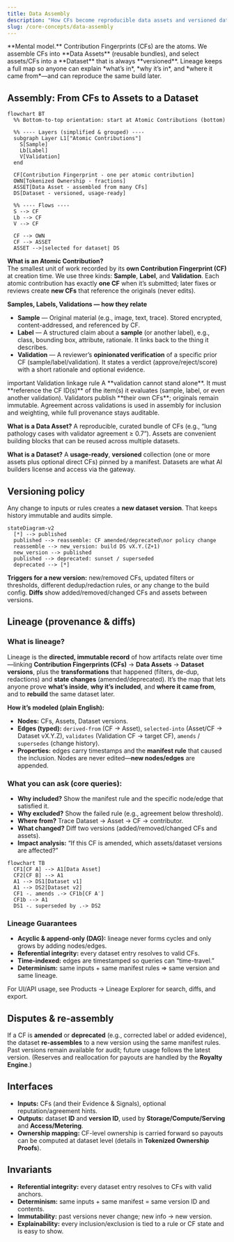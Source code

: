 ```yaml
---
title: Data Assembly
description: "How CFs become reproducible data assets and versioned datasets—with lineage for provenance, diffs, and rollbacks."
slug: /core-concepts/data-assembly
---
```


<Tip>
**Mental model.** Contribution Fingerprints (CFs) are the atoms. We assemble CFs into **Data Assets** (reusable bundles), and select assets/CFs into a **Dataset** that is always **versioned**. Lineage keeps a full map so anyone can explain *what’s in*, *why it’s in*, and *where it came from*—and can reproduce the same build later.
</Tip>


## Assembly: From CFs to Assets to a Dataset

```mermaid
flowchart BT
  %% Bottom-to-top orientation: start at Atomic Contributions (bottom)

  %% ---- Layers (simplified & grouped) ----
  subgraph Layer L1["Atomic Contributions"]
    S[Sample]
    Lb[Label]
    V[Validation]
  end 

  CF[Contribution Fingerprint - one per atomic contribution]
  OWN[Tokenized Ownership - fractions]
  ASSET[Data Asset - assembled from many CFs]
  DS[Dataset - versioned, usage-ready]

  %% ---- Flows ----
  S --> CF
  Lb --> CF
  V --> CF

  CF --> OWN
  CF --> ASSET
  ASSET -->|selected for dataset| DS
```
**What is an Atomic Contribution?**  
The smallest unit of work recorded by its **own Contribution Fingerprint (CF)** at creation time. We use three kinds: **Sample**, **Label**, and **Validation**. Each atomic contribution has exactly **one CF** when it’s submitted; later fixes or reviews create **new CFs** that reference the originals (never edits).

**Samples, Labels, Validations — how they relate**  
- **Sample** — Original material (e.g., image, text, trace). Stored encrypted, content-addressed, and referenced by CF.  
- **Label** — A structured claim about a **sample** (or another label), e.g., class, bounding box, attribute, rationale. It links back to the thing it describes.  
- **Validation** — A reviewer’s **opinionated verification** of a specific prior CF (sample/label/validation). It states a verdict (approve/reject/score) with a short rationale and optional evidence.

<Warning>
important Validation linkage rule
A **validation cannot stand alone**. It must **reference the CF ID(s)** of the item(s) it evaluates (sample, label, or even another validation). Validators publish **their own CFs**; originals remain immutable. Agreement across validations is used in assembly for inclusion and weighting, while full provenance stays auditable.
</Warning>


**What is a Data Asset?** 
A reproducible, curated bundle of CFs (e.g., “lung pathology cases with validator agreement ≥ 0.7”). Assets are convenient building blocks that can be reused across multiple datasets.

**What is a Dataset?** 
A **usage-ready**, **versioned** collection (one or more assets plus optional direct CFs) pinned by a manifest. Datasets are what AI builders license and access via the gateway.


## Versioning policy

Any change to inputs or rules creates a **new dataset version**. That keeps history immutable and audits simple.

```mermaid
stateDiagram-v2
  [*] --> published
  published --> reassemble: CF amended/deprecated\nor policy change
  reassemble --> new_version: build DS vX.Y.(Z+1)
  new_version --> published
  published --> deprecated: sunset / superseded
  deprecated --> [*]
```

**Triggers for a new version:** new/removed CFs, updated filters or thresholds, different dedup/redaction rules, or any change to the build config. **Diffs** show added/removed/changed CFs and assets between versions.

## Lineage (provenance & diffs)

### What is lineage?
Lineage is the **directed, immutable record** of how artifacts relate over time—linking **Contribution Fingerprints (CFs)** → **Data Assets** → **Dataset versions**, plus the **transformations** that happened (filters, de-dup, redactions) and **state changes** (amended/deprecated). It’s the map that lets anyone prove **what’s inside**, **why it’s included**, and **where it came from**, and to **rebuild** the same dataset later.

**How it’s modeled (plain English):**  
- **Nodes:** CFs, Assets, Dataset versions.  
- **Edges (typed):** `derived-from` (CF → Asset), `selected-into` (Asset/CF → Dataset vX.Y.Z), `validates` (Validation CF → target CF), `amends` / `supersedes` (change history).  
- **Properties:** edges carry timestamps and the **manifest rule** that caused the inclusion. Nodes are never edited—**new nodes/edges** are appended.

### What you can ask (core queries):
- **Why included?** Show the manifest rule and the specific node/edge that satisfied it.  
- **Why excluded?** Show the failed rule (e.g., agreement below threshold).  
- **Where from?** Trace Dataset → Asset → CF → contributor.  
- **What changed?** Diff two versions (added/removed/changed CFs and assets).  
- **Impact analysis:** “If this CF is amended, which assets/dataset versions are affected?”

```mermaid
flowchart TB
  CF1[CF A] --> A1[Data Asset]
  CF2[CF B] --> A1
  A1 --> DS1[Dataset v1]
  A1 --> DS2[Dataset v2]
  CF1 -. amends .-> CF1b[CF A′]
  CF1b --> A1
  DS1 -. superseded by .-> DS2
```

### Lineage Guarantees
- **Acyclic & append-only (DAG):** lineage never forms cycles and only grows by adding nodes/edges.  
- **Referential integrity:** every dataset entry resolves to valid CFs.  
- **Time-indexed:** edges are timestamped so queries can “time-travel.”  
- **Determinism:** same inputs + same manifest rules ⇒ same version and same lineage.

<Tip>
For UI/API usage, see Products → Lineage Explorer for search, diffs, and export.
</Tip>

## Disputes & re-assembly

If a CF is **amended** or **deprecated** (e.g., corrected label or added evidence), the dataset **re-assembles** to a new version using the same manifest rules. Past versions remain available for audit; future usage follows the latest version. (Reserves and reallocation for payouts are handled by the **Royalty Engine**.)


## Interfaces

- **Inputs:** CFs (and their Evidence & Signals), optional reputation/agreement hints.  
- **Outputs:** dataset **ID** and **version ID**, used by **Storage/Compute/Serving** and **Access/Metering**.  
- **Ownership mapping:** CF-level ownership is carried forward so payouts can be computed at dataset level (details in **Tokenized Ownership Proofs**).


## Invariants

- **Referential integrity:** every dataset entry resolves to CFs with valid anchors.  
- **Determinism:** same inputs + same manifest = same version ID and contents.  
- **Immutability:** past versions never change; new info → new version.  
- **Explainability:** every inclusion/exclusion is tied to a rule or CF state and is easy to show.
